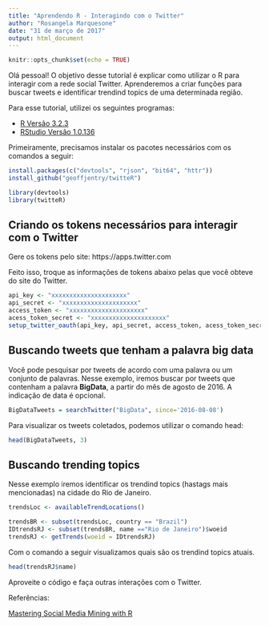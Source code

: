 ```yaml
---
title: "Aprendendo R - Interagindo com o Twitter"
author: "Rosangela Marquesone"
date: "31 de março de 2017"
output: html_document
---
```


```r
knitr::opts_chunk$set(echo = TRUE)
```

Olá pessoal! O objetivo desse tutorial é explicar como utilizar o R para interagir com a rede social Twitter. 
Aprenderemos a criar funções para buscar tweets e identificar trendind topics de uma determinada região.

Para esse tutorial, utilizei os seguintes programas:

* [R Versão 3.2.3](https://cran.rstudio.com/)
* [RStudio Versão 1.0.136](https://www.rstudio.com/products/rstudio/download/)

Primeiramente, precisamos instalar os pacotes necessários com os comandos a seguir:

```r
install.packages(c("devtools", "rjson", "bit64", "httr"))
install_github("geoffjentry/twitteR")
```

```r
library(devtools)
library(twitteR)
```

## Criando os tokens necessários para interagir com o Twitter

Gere os tokens pelo site: https://apps.twitter.com

Feito isso, troque as informações de tokens abaixo pelas que você obteve do site do Twitter. 

```r
api_key <- "xxxxxxxxxxxxxxxxxxxxx"
api_secret <- "xxxxxxxxxxxxxxxxxxxxx"
access_token <- "xxxxxxxxxxxxxxxxxxxxx"
acess_token_secret <- "xxxxxxxxxxxxxxxxxxxxx"
setup_twitter_oauth(api_key, api_secret, access_token, acess_token_secret)

```

## Buscando tweets que tenham a palavra big data

Você pode pesquisar por tweets de acordo com uma palavra ou um conjunto de palavras. Nesse exemplo, iremos buscar por tweets que contenham a palavra **BigData**, a partir do mês de agosto de 2016. A indicação de data é opcional.

```r
BigDataTweets = searchTwitter("BigData", since='2016-08-08')
```

Para visualizar os tweets coletados, podemos utilizar o comando head:

```r
head(BigDataTweets, 3)
```

## Buscando trending topics

Nesse exemplo iremos identificar os trendind topics (hastags mais mencionadas) na cidade do Rio de Janeiro.

```r
trendsLoc <- availableTrendLocations()

trendsBR <- subset(trendsLoc, country == "Brazil")
IDtrendsRJ <- subset(trendsBR, name =="Rio de Janeiro")$woeid
trendsRJ <- getTrends(woeid = IDtrendsRJ)
```

Com o comando a seguir visualizamos quais são os trendind topics atuais.

```r
head(trendsRJ$name)
```

Aproveite o código e faça outras interações com o Twitter.

Referências:

[Mastering Social Media Mining with R](https://www.packtpub.com/big-data-and-business-intelligence/mastering-social-media-mining-r)
